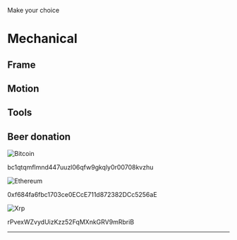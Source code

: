 Make your choice

# Mechanical

## Frame

## Motion

## Tools

## Beer donation

![Bitcoin](https://img.shields.io/badge/Bitcoin-000?style=for-the-badge&logo=bitcoin&logoColor=white)

bc1qtqmflmnd447uuzl06qfw9gkqly0r00708kvzhu

![Ethereum](https://img.shields.io/badge/Ethereum-3C3C3D?style=for-the-badge&logo=Ethereum&logoColor=white)

0xf684fa6fbc1703ce0ECcE711d872382DCc5256aE

![Xrp](https://img.shields.io/badge/Xrp-black?style=for-the-badge&logo=xrp&logoColor=white)

rPvexWZvydUizKzz52FqMXnkGRV9mRbriB

---